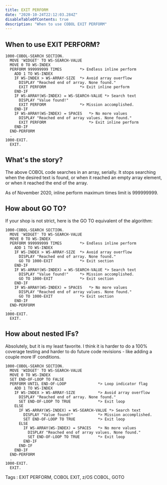 ```yaml
---
title: EXIT PERFORM
date: "2020-10-24T22:12:03.284Z"
disableTableOfContents: true
description: "When to use COBOL EXIT PERFORM"
---
```


## When to use EXIT PERFORM?

    1000-COBOL-SEARCH SECTION.
      MOVE 'WIDGET' TO WS-SEARCH-VALUE  
      MOVE 0 TO WS-INDEX  
      PERFORM 999999999 TIMES        *> Endless inline perform
        ADD 1 TO WS-INDEX  
        IF WS-INDEX > WS-ARRAY-SIZE  *> Avoid array overflow  
          DISPLAY "Reached end of array. None found."  
          EXIT PERFORM               *> Exit inline perform  
        END-IF  
        IF WS-ARRAY(WS-INDEX) = WS-SEARCH-VALUE *> Search text  
          DISPLAY "Value found!"  
          EXIT PERFORM               *> Mission accomplished.
        END-IF  
        IF WS-ARRAY(WS-INDEX) = SPACES   *> No more values  
          DISPLAY "Reached end of array values. None found."  
          EXIT PERFORM                   *> Exit inline perform  
        END-IF  
      END-PERFORM
      .
    1000-EXIT.
      EXIT.  


## What's the story?

The above COBOL code searches in an array, serially.  It stops 
searching when the desired text is found, or when it reached an
empty array element, or when it reached the end of the array.

As of November 2020, inline perform maximum times limit is 999999999.


## How about GO TO?
If your shop is not strict, here is the GO TO equivalent of the algorithm:

    1000-COBOL-SEARCH SECTION.
      MOVE 'WIDGET' TO WS-SEARCH-VALUE  
      MOVE 0 TO WS-INDEX  
      PERFORM 999999999 TIMES        *> Endless inline perform
        ADD 1 TO WS-INDEX  
        IF WS-INDEX > WS-ARRAY-SIZE  *> Avoid array overflow  
          DISPLAY "Reached end of array. None found."  
          GO TO 1000-EXIT            *> Exit section
        END-IF  
        IF WS-ARRAY(WS-INDEX) = WS-SEARCH-VALUE *> Search text  
          DISPLAY "Value found!"     *> Mission accomplished.
          GO TO 1000-EXIT            *> Exit section
        END-IF  
        IF WS-ARRAY(WS-INDEX) = SPACES   *> No more values  
          DISPLAY "Reached end of array values. None found."  
          GO TO 1000-EXIT            *> Exit section  
        END-IF  
      END-PERFORM  
      .
    1000-EXIT.
      EXIT.  



## How about nested IFs?
Absolutely, but it is my least favorite.  I think it is harder
to do a 100% coverage testing and harder to do future code 
revisions - like adding a couple more IF conditions.

    1000-COBOL-SEARCH SECTION.
      MOVE 'WIDGET' TO WS-SEARCH-VALUE  
      MOVE 0 TO WS-INDEX  
      SET END-OF-LOOP TO FALSE
      PERFORM UNTIL END-OF-LOOP              *> Loop indicator flag
        ADD 1 TO WS-INDEX  
        IF WS-INDEX > WS-ARRAY-SIZE          *> Avoid array overflow  
          DISPLAY "Reached end of array. None found."  
          SET END-OF-LOOP TO TRUE            *> Exit loop
        ELSE  
          IF WS-ARRAY(WS-INDEX) = WS-SEARCH-VALUE *> Search text  
            DISPLAY "Value found!"           *> Mission accomplished.
            SET END-OF-LOOP TO TRUE          *> Exit loop
          ELSE  
            IF WS-ARRAY(WS-INDEX) = SPACES   *> No more values  
              DISPLAY "Reached end of array values. None found."  
              SET END-OF-LOOP TO TRUE        *> Exit loop
            END-IF
          END-IF
        END-IF
      END-PERFORM  
      .
    1000-EXIT.
      EXIT.  


Tags : EXIT PERFORM, COBOL EXIT, z/OS COBOL, GOTO